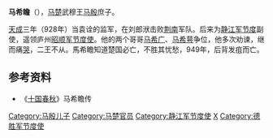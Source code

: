 '''马希瞻'''（{{bd|？||949年||马}}），[[马楚|马楚]]武穆王[[马殷|马殷]]庶子。

[[天成_(后唐)|天成]]三年（928年）当袁诠的监军，在刘郎洑击败[[荆南|荆南]]军队。后来为[[桂管经略使|静江军]][[节度|节度]]副使，遥领庐州[[昭顺军节度使|昭顺军节度使]]。他的两个哥哥[[马希广|马希广]]、[[马希萼|马希萼]]争位，他多次劝谏，继而痛[[哭|哭]]，二王不从。馬希瞻知道楚国必亡，不胜其忧愁，949年，后背发疽而亡。

==参考资料==
*《[[十国春秋|十国春秋]]》马希瞻传

[[Category:马殷儿子|Category:马殷儿子]]
[[Category:马楚官员|Category:马楚官员]] 
[[Category:静江军节度使|Category:静江军节度使]]
[[Category:马姓|X]]
[[Category:德胜军节度使|Category:德胜军节度使]]